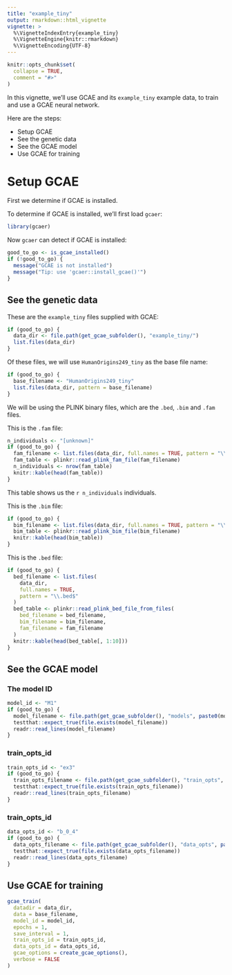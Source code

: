 ```yaml
---
title: "example_tiny"
output: rmarkdown::html_vignette
vignette: >
  %\VignetteIndexEntry{example_tiny}
  %\VignetteEngine{knitr::rmarkdown}
  %\VignetteEncoding{UTF-8}
---
```


```r
knitr::opts_chunk$set(
  collapse = TRUE,
  comment = "#>"
)
```

In this vignette, we'll use GCAE and its `example_tiny` example data, to train and use a GCAE neural network.

Here are the steps:

 * Setup GCAE
 * See the genetic data
 * See the GCAE model
 * Use GCAE for training

# Setup GCAE

First we determine if GCAE is installed.

To determine if GCAE is installed, we'll first load `gcaer`:

```r
library(gcaer)
```

Now `gcaer` can detect if GCAE is installed:

```r
good_to_go <- is_gcae_installed()
if (!good_to_go) {
  message("GCAE is not installed")
  message("Tip: use 'gcaer::install_gcae()'")
}
```

## See the genetic data

These are the `example_tiny` files supplied with GCAE:

```r
if (good_to_go) {
  data_dir <- file.path(get_gcae_subfolder(), "example_tiny/")
  list.files(data_dir)
}
```
Of these files, we will use `HumanOrigins249_tiny` as the base file name:

```r
if (good_to_go) {
  base_filename <- "HumanOrigins249_tiny"
  list.files(data_dir, pattern = base_filename)
}
```

We will be using the PLINK binary files, which are the `.bed`, `.bim` 
and `.fam` files.

This is the `.fam` file:

```r
n_individuals <- "[unknown]"
if (good_to_go) {
  fam_filename <- list.files(data_dir, full.names = TRUE, pattern = "\\.fam$")
  fam_table <- plinkr::read_plink_fam_file(fam_filename)
  n_individuals <- nrow(fam_table)
  knitr::kable(head(fam_table))
}
```

This table shows us the `r n_individuals` individuals.

This is the `.bim` file:

```r
if (good_to_go) {
  bim_filename <- list.files(data_dir, full.names = TRUE, pattern = "\\.bim$")
  bim_table <- plinkr::read_plink_bim_file(bim_filename)
  knitr::kable(head(bim_table))
}
```

This is the `.bed` file:

```r
if (good_to_go) {
  bed_filename <- list.files(
    data_dir, 
    full.names = TRUE, 
    pattern = "\\.bed$"
  )
  bed_table <- plinkr::read_plink_bed_file_from_files(
    bed_filename = bed_filename,
    bim_filename = bim_filename,
    fam_filename = fam_filename
  )
  knitr::kable(head(bed_table[, 1:10]))
}
```

## See the GCAE model

### The model ID

```r
model_id <- "M1"
if (good_to_go) {
  model_filename <- file.path(get_gcae_subfolder(), "models", paste0(model_id, ".json"))
  testthat::expect_true(file.exists(model_filename))
  readr::read_lines(model_filename)
}
```

### train_opts_id

```r
train_opts_id <- "ex3"
if (good_to_go) {
  train_opts_filename <- file.path(get_gcae_subfolder(), "train_opts", paste0(train_opts_id, ".json"))
  testthat::expect_true(file.exists(train_opts_filename))
  readr::read_lines(train_opts_filename)
}
```

###

### train_opts_id

```r
data_opts_id <- "b_0_4"
if (good_to_go) {
  data_opts_filename <- file.path(get_gcae_subfolder(), "data_opts", paste0(data_opts_id, ".json"))
  testthat::expect_true(file.exists(data_opts_filename))
  readr::read_lines(data_opts_filename)
}
```
## Use GCAE for training

```r
gcae_train(
  datadir = data_dir,
  data = base_filename,
  model_id = model_id,
  epochs = 1,
  save_interval = 1,
  train_opts_id = train_opts_id,
  data_opts_id = data_opts_id,
  gcae_options = create_gcae_options(),
  verbose = FALSE
)
```



